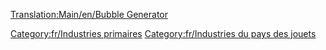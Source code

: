 [[Translation:Main/en/Bubble Generator]]{{en/-}}
{{fr/Industries|image=BubbleGenerator.png
|nom=Générateur de bulles
|climats=[[Main/en/Climat/Fr#Pays des jouets|Pays des jouets]]
|accepte=Rien
|produit=[[Main/fr/Bulle|Bulle]]
|notes=Absent des autres [[Main/fr/Climat|climats]].
}}

[[Category:fr/Industries primaires]]
[[Category:fr/Industries du pays des jouets]]